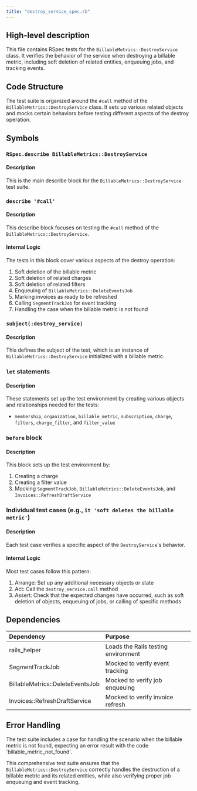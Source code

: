 ```yaml
---
title: "destroy_service_spec.rb"
---
```


## High-level description
This file contains RSpec tests for the `BillableMetrics::DestroyService` class. It verifies the behavior of the service when destroying a billable metric, including soft deletion of related entities, enqueuing jobs, and tracking events.

## Code Structure
The test suite is organized around the `#call` method of the `BillableMetrics::DestroyService` class. It sets up various related objects and mocks certain behaviors before testing different aspects of the destroy operation.

## Symbols

### `RSpec.describe BillableMetrics::DestroyService`
#### Description
This is the main describe block for the `BillableMetrics::DestroyService` test suite.

### `describe '#call'`
#### Description
This describe block focuses on testing the `#call` method of the `BillableMetrics::DestroyService`.

#### Internal Logic
The tests in this block cover various aspects of the destroy operation:
1. Soft deletion of the billable metric
2. Soft deletion of related charges
3. Soft deletion of related filters
4. Enqueuing of `BillableMetrics::DeleteEventsJob`
5. Marking invoices as ready to be refreshed
6. Calling `SegmentTrackJob` for event tracking
7. Handling the case when the billable metric is not found

### `subject(:destroy_service)`
#### Description
This defines the subject of the test, which is an instance of `BillableMetrics::DestroyService` initialized with a billable metric.

### `let` statements
#### Description
These statements set up the test environment by creating various objects and relationships needed for the tests:
- `membership`, `organization`, `billable_metric`, `subscription`, `charge`, `filters`, `charge_filter`, and `filter_value`

### `before` block
#### Description
This block sets up the test environment by:
1. Creating a charge
2. Creating a filter value
3. Mocking `SegmentTrackJob`, `BillableMetrics::DeleteEventsJob`, and `Invoices::RefreshDraftService`

### Individual test cases (e.g., `it 'soft deletes the billable metric'`)
#### Description
Each test case verifies a specific aspect of the `DestroyService`'s behavior.

#### Internal Logic
Most test cases follow this pattern:
1. Arrange: Set up any additional necessary objects or state
2. Act: Call the `destroy_service.call` method
3. Assert: Check that the expected changes have occurred, such as soft deletion of objects, enqueuing of jobs, or calling of specific methods

## Dependencies
| Dependency | Purpose |
|:-----------|:--------|
| rails_helper | Loads the Rails testing environment |
| SegmentTrackJob | Mocked to verify event tracking |
| BillableMetrics::DeleteEventsJob | Mocked to verify job enqueuing |
| Invoices::RefreshDraftService | Mocked to verify invoice refresh |

## Error Handling
The test suite includes a case for handling the scenario when the billable metric is not found, expecting an error result with the code 'billable_metric_not_found'.

This comprehensive test suite ensures that the `BillableMetrics::DestroyService` correctly handles the destruction of a billable metric and its related entities, while also verifying proper job enqueuing and event tracking.